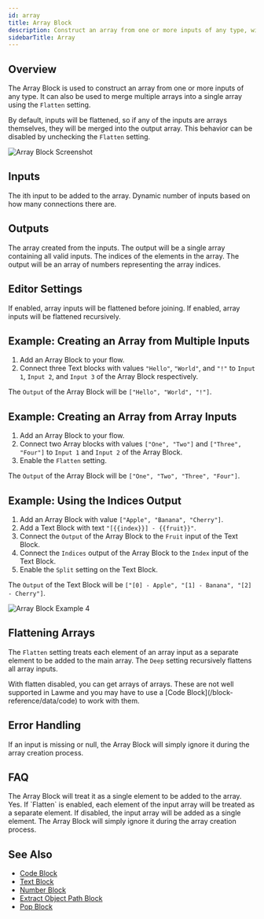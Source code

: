 ```yaml
---
id: array
title: Array Block
description: Construct an array from one or more inputs of any type, with options for flattening and merging arrays
sidebarTitle: Array
---
```


## Overview

The Array Block is used to construct an array from one or more inputs of any type. It can also be used to merge multiple arrays into a single array using the `Flatten` setting.

By default, inputs will be flattened, so if any of the inputs are arrays themselves, they will be merged into the output array. This behavior can be disabled by unchecking the `Flatten` setting.

<Frame>
  <img src="/images/array-block.png" alt="Array Block Screenshot" />
</Frame>

## Inputs

<ParamField path="Input [i]" type="any">
  The ith input to be added to the array. Dynamic number of inputs based on how many connections there are.
</ParamField>

## Outputs

<ResponseField name="Output" type="any[]">
  The array created from the inputs. The output will be a single array containing all valid inputs.
</ResponseField>

<ResponseField name="Indices" type="number[]">
  The indices of the elements in the array. The output will be an array of numbers representing the array indices.
</ResponseField>

## Editor Settings

<ParamField path="Flatten" type="boolean" default={true}>
  If enabled, array inputs will be flattened before joining.
</ParamField>

<ParamField path="Deep" type="boolean" default={false}>
  If enabled, array inputs will be flattened recursively.
</ParamField>

## Example: Creating an Array from Multiple Inputs

1. Add an Array Block to your flow.
2. Connect three Text blocks with values `"Hello"`, `"World"`, and `"!"` to `Input 1`, `Input 2`, and `Input 3` of the Array Block respectively.

The `Output` of the Array Block will be `["Hello", "World", "!"]`.

## Example: Creating an Array from Array Inputs

1. Add an Array Block to your flow.
2. Connect two Array blocks with values `["One", "Two"]` and `["Three", "Four"]` to `Input 1` and `Input 2` of the Array Block.
3. Enable the `Flatten` setting.

The `Output` of the Array Block will be `["One", "Two", "Three", "Four"]`.

## Example: Using the Indices Output

1. Add an Array Block with value `["Apple", "Banana", "Cherry"]`.
2. Add a Text Block with text `"[{{index}}] - {{fruit}}"`.
3. Connect the `Output` of the Array Block to the `Fruit` input of the Text Block.
4. Connect the `Indices` output of the Array Block to the `Index` input of the Text Block.
5. Enable the `Split` setting on the Text Block.

The `Output` of the Text Block will be `["[0] - Apple", "[1] - Banana", "[2] - Cherry"]`.

<Frame>
  <img src="/images/array-block-example-04.png" alt="Array Block Example 4" />
</Frame>

## Flattening Arrays

The `Flatten` setting treats each element of an array input as a separate element to be added to the main array. The `Deep` setting recursively flattens all array inputs.

<Warning>
  With flatten disabled, you can get arrays of arrays. These are not well supported in Lawme and you may have to use a [Code Block](/block-reference/data/code) to work with them.
</Warning>

## Error Handling

If an input is missing or null, the Array Block will simply ignore it during the array creation process.

## FAQ

<AccordionGroup>
  <Accordion title="What happens if I connect a non-array block to the Array Block?">
    The Array Block will treat it as a single element to be added to the array.
  </Accordion>

  <Accordion title="Can I connect an Array Block to another Array Block?">
    Yes. If `Flatten` is enabled, each element of the input array will be treated as a separate element. If disabled, the input array will be added as a single element.
  </Accordion>

  <Accordion title="What happens if an input is missing or null?">
    The Array Block will simply ignore it during the array creation process.
  </Accordion>
</AccordionGroup>

## See Also

- [Code Block](/block-reference/data/code)
- [Text Block](/block-reference/data/text)
- [Number Block](/block-reference/data/number)
- [Extract Object Path Block](/block-reference/data/extract-object-path)
- [Pop Block](/block-reference/data/pop)
